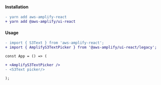 #### Installation

```diff
- yarn add aws-amplify-react
+ yarn add @aws-amplify/ui-react
```

#### Usage

```diff
- import { S3Text } from 'aws-amplify-react';
+ import { AmplifyS3TextPicker } from '@aws-amplify/ui-react/legacy';

const App = () => (

+ <AmplifyS3TextPicker />
- <S3Text picker/>

);

```
